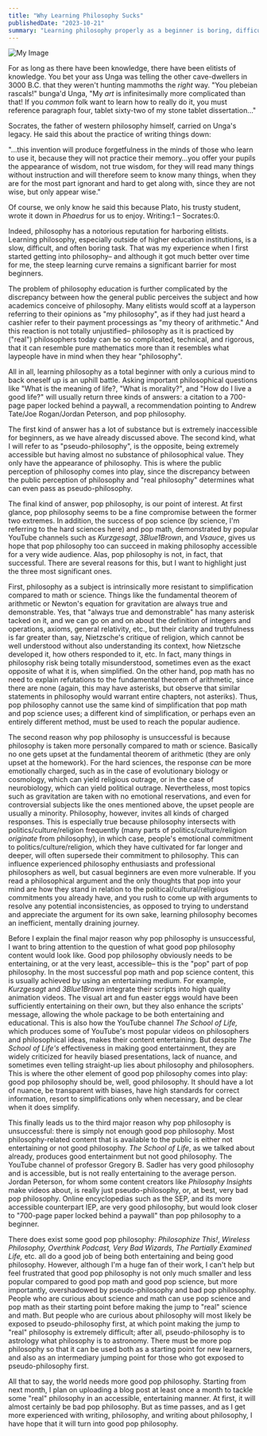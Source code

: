 ```yaml
---
title: "Why Learning Philosophy Sucks"
publishedDate: "2023-10-21"
summary: "Learning philosophy properly as a beginner is boring, difficult, and slow. Here's why."
---
```


![My Image](/blog-images/1/meme.jpg)

For as long as there have been knowledge, there have been elitists of knowledge. You bet your ass Unga was telling the other cave-dwellers in 3000 B.C. that they weren't hunting mammoths the _right_ way. "You plebeian rascals!" bunga'd Unga, "My _art_ is infinitesimally more complicated than that! If you _common_ folk want to learn how to really do it, you must reference paragraph four, tablet sixty-two of my stone tablet dissertation…"

Socrates, the father of western philosophy himself, carried on Unga's legacy. He said this about the practice of writing things down:

"...this invention will produce forgetfulness in the minds of those who learn to use it, because they will not practice their memory…you offer your pupils the appearance of wisdom, not true wisdom, for they will read many things without instruction and will therefore seem to know many things, when they are for the most part ignorant and hard to get along with, since they are not wise, but only appear wise."

Of course, we only know he said this because Plato, his trusty student, wrote it down in _Phaedrus_ for us to enjoy. Writing:1 – Socrates:0.

Indeed, philosophy has a notorious reputation for harboring elitists. Learning philosophy, especially outside of higher education institutions, is a slow, difficult, and often boring task. That was my experience when I first started getting into philosophy– and although it got much better over time for me, the steep learning curve remains a significant barrier for most beginners.

The problem of philosophy education is further complicated by the discrepancy between how the general public perceives the subject and how academics conceive of philosophy. Many elitists would scoff at a layperson referring to their opinions as "my philosophy", as if they had just heard a cashier refer to their payment processings as "my theory of arithmetic." And this reaction is not totally unjustified– philosophy as it is practiced by ("real") philosophers today can be so complicated, technical, and rigorous, that it can resemble pure mathematics more than it resembles what laypeople have in mind when they hear "philosophy".

All in all, learning philosophy as a total beginner with only a curious mind to back oneself up is an uphill battle. Asking important philosophical questions like "What is the meaning of life?, "What is morality?", and "How do I live a good life?" will usually return three kinds of answers: a citation to a 700-page paper locked behind a paywall, a recommendation pointing to Andrew Tate/Joe Rogan/Jordan Peterson, and pop philosophy.

The first kind of answer has a lot of substance but is extremely inaccessible for beginners, as we have already discussed above. The second kind, what I will refer to as "pseudo-philosophy", is the opposite, being extremely accessible but having almost no substance of philosophical value. They only have the appearance of philosophy. This is where the public perception of philosophy comes into play, since the discrepancy between the public perception of philosophy and "real philosophy" determines what can even pass as pseudo-philosophy.

The final kind of answer, pop philosophy, is our point of interest. At first glance, pop philosophy seems to be a fine compromise between the former two extremes. In addition, the success of pop science (by science, I'm referring to the hard sciences here) and pop math, demonstrated by popular YouTube channels such as _Kurzgesagt_, _3Blue1Brown_, and _Vsauce_, gives us hope that pop philosophy too can succeed in making philosophy accessible for a very wide audience. Alas, pop philosophy is not, in fact, that successful. There are several reasons for this, but I want to highlight just the three most significant ones.

First, philosophy as a subject is intrinsically more resistant to simplification compared to math or science. Things like the fundamental theorem of arithmetic or Newton's equation for gravitation are always true and demonstrable. Yes, that "always true and demonstrable" has many asterisk tacked on it, and we can go on and on about the definition of integers and operations, axioms, general relativity, etc., but their clarity and truthfulness is far greater than, say, Nietzsche's critique of religion, which cannot be well understood without also understanding its context, how Nietzsche developed it, how others responded to it, etc. In fact, many things in philosophy risk being totally misunderstood, sometimes even as the exact opposite of what it is, when simplified. On the other hand, pop math has no need to explain refutations to the fundamental theorem of arithmetic, since there are none (again, this may have asterisks, but observe that similar statements in philosophy would warrant entire chapters, not asteriks). Thus, pop philosophy cannot use the same kind of simplification that pop math and pop science uses; a different kind of simplification, or perhaps even an entirely different method, must be used to reach the popular audience.

The second reason why pop philosophy is unsuccessful is because philosophy is taken more personally compared to math or science. Basically no one gets upset at the fundamental theorem of arithmetic (they are only upset at the homework). For the hard sciences, the response _can_ be more emotionally charged, such as in the case of evolutionary biology or cosmology, which can yield religious outrage, or in the case of neurobiology, which can yield political outrage. Nevertheless, most topics such as gravitation are taken with no emotional reservations, and even for controversial subjects like the ones mentioned above, the upset people are usually a minority. Philosophy, however, invites all kinds of charged responses. This is especially true because philosophy intersects with politics/culture/religion frequently (many parts of politics/culture/religion _originate_ from philosophy), in which case, people's emotional commitment to politics/culture/religion, which they have cultivated for far longer and deeper, will often supersede their commitment to philosophy. This can influence experienced philosophy enthusiasts and professional philosophers as well, but casual beginners are even more vulnerable. If you read a philosophical argument and the only thoughts that pop into your mind are how they stand in relation to the political/cultural/religious commitments you already have, and you rush to come up with arguments to resolve any potential inconsistencies, as opposed to trying to understand and appreciate the argument for its own sake, learning philosophy becomes an inefficient, mentally draining journey.

Before I explain the final major reason why pop philosophy is unsuccessful, I want to bring attention to the question of what good pop philosophy content would look like. Good pop philosophy obviously needs to be entertaining, or at the very least, accessible– this is the "pop" part of pop philosophy. In the most successful pop math and pop science content, this is usually achieved by using an entertaining medium. For example, _Kurzgesagt_ and _3Blue1Brown_ integrate their scripts into high quality animation videos. The visual art and fun easter eggs would have been sufficiently entertaining on their own, but they also enhance the scripts' message, allowing the whole package to be both entertaining and educational. This is also how the YouTube channel _The School of Life,_ which produces some of YouTube's most popular videos on philosophers and philosophical ideas, makes their content entertaining. But despite _The School of Life's_ effectiveness in making good entertainment, they are widely criticized for heavily biased presentations, lack of nuance, and sometimes even telling straight-up lies about philosophy and philosophers. This is where the other element of good pop philosophy comes into play: good pop philosophy should be, well, good philosophy. It should have a lot of nuance, be transparent with biases, have high standards for correct information, resort to simplifications only when necessary, and be clear when it does simplify.

This finally leads us to the third major reason why pop philosophy is unsuccessful: there is simply not enough good pop philosophy. Most philosophy-related content that is available to the public is either not entertaining or not good philosophy. _The School of Life_, as we talked about already, produces good entertainment but not good philosophy. The YouTube channel of professor Gregory B. Sadler has very good philosophy and is accessible, but is not really entertaining to the average person. Jordan Peterson, for whom some content creators like _Philosophy Insights_ make videos about, is really just pseudo-philosophy, or, at best, very bad pop philosophy. Online encyclopedias such as the SEP, and its more accessible counterpart IEP, are very good philosophy, but would look closer to "700-page paper locked behind a paywall" than pop philosophy to a beginner.

There does exist some good pop philosophy: _Philosophize This!_, _Wireless Philosophy, Overthink Podcast, Very Bad Wizards, The Partially Examined Life,_ etc. all do a good job of being both entertaining and being good philosophy. However, although I'm a huge fan of their work, I can't help but feel frustrated that good pop philosophy is not only much smaller and less popular compared to good pop math and good pop science, but more importantly, overshadowed by pseudo-philosophy and bad pop philosophy. People who are curious about science and math can use pop science and pop math as their starting point before making the jump to "real" science and math. But people who are curious about philosophy will most likely be exposed to pseudo-philosophy first, at which point making the jump to "real" philosophy is extremely difficult; after all, pseudo-philosophy is to astrology what philosophy is to astronomy. There must be more pop philosophy so that it can be used both as a starting point for new learners, and also as an intermediary jumping point for those who got exposed to pseudo-philosophy first.

All that to say, the world needs more good pop philosophy. Starting from next month, I plan on uploading a blog post at least once a month to tackle some "real" philosophy in an accessible, entertaining manner. At first, it will almost certainly be bad pop philosophy. But as time passes, and as I get more experienced with writing, philosophy, and writing about philosophy, I have hope that it will turn into good pop philosophy.
